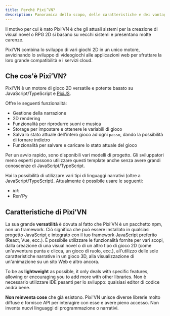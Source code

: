 ```yaml
---
title: Perché Pixi’VN?
description: Panoramica dello scopo, delle caratteristiche e dei vantaggi di Pixi'VN come motore di gioco 2D moderno e flessibile.
---
```


Il motivo per cui è nato Pixi’VN è che gli attuali sistemi per la creazione di visual novel o RPG 2D si basano su vecchi sistemi e presentano molte carenze.

Pixi’VN combina lo sviluppo di vari giochi 2D in un unico motore, avvicinando lo sviluppo di videogiochi alle applicazioni web per sfruttare la loro grande compatibilità e i servizi cloud.

## Che cos'è Pixi’VN?

Pixi’VN è un motore di gioco 2D versatile e potente basato su JavaScript/TypeScript e [PixiJS](https://pixijs.com/).

Offre le seguenti funzionalità:

- Gestione della narrazione
- 2D rendering
- Funzionalità per riprodurre suoni e musica
- Storage per impostare e ottenere le variabili di gioco
- Salva lo stato attuale dell'intero gioco ad ogni `passo`, dando la possibilità di tornare indietro
- Funzionalità per salvare e caricare lo stato attuale del gioco

Per un avvio rapido, sono disponibili vari <DynamicLink href="/start/getting-started#project-initialization">modelli di progetto</DynamicLink>. Gli sviluppatori meno esperti possono utilizzare questi template anche senza avere grandi conoscenze di JavaScript/TypeScript.

Hai la possibilità di utilizzare vari tipi di linguaggi narrativi (oltre a JavaScript/TypeScript). Attualmente è possibile usare le seguenti:

- <DynamicLink href="/ink">*ink*</DynamicLink>
- <DynamicLink href="/renpy">Ren'Py</DynamicLink>

## Caratteristiche di Pixi’VN

La sua grande **versatilità** è dovuta al fatto che Pixi’VN è un pacchetto npm, non un framework. Ciò significa che può essere installato in qualsiasi progetto JavaScript e integrato con il tuo framework JavaScript preferito (React, Vue, ecc.).
È possibile utilizzare le funzionalità fornite per vari scopi, dalla creazione di una visual novel o di un altro tipo di gioco 2D (come un'avventura punta e clicca, un gioco di ruolo, ecc.), all'utilizzo delle sole caratteristiche narrative in un gioco 3D, alla visualizzazione di un'animazione su un sito Web e altro ancora.

To be as **lightweight** as possible, it only deals with specific features, allowing or encouraging you to add more with other libraries. Non è necessario utilizzare IDE pesanti per lo sviluppo: qualsiasi editor di codice andrà bene.

**Non reinventa cose** che già esistono. Pixi'VN unisce diverse librerie molto diffuse e fornisce API per interagire con esse e avere pieno accesso. Non inventa nuovi linguaggi di programmazione o narrativi.
